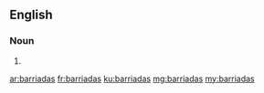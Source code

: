 ==English==

===Noun===
{{head|en|plural}}

# {{plural of|barriada|lang=en}}

[[ar:barriadas]]
[[fr:barriadas]]
[[ku:barriadas]]
[[mg:barriadas]]
[[my:barriadas]]